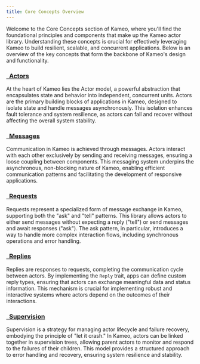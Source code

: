 ```yaml
---
title: Core Concepts Overview
---
```


Welcome to the Core Concepts section of Kameo, where you'll find the foundational principles and components that make up the Kameo actor library. Understanding these concepts is crucial for effectively leveraging Kameo to build resilient, scalable, and concurrent applications. Below is an overview of the key concepts that form the backbone of Kameo's design and functionality.

### [<i class="fa-fw fa-solid fa-users"></i>&nbsp; Actors](/en/core-concepts/actors)

At the heart of Kameo lies the Actor model, a powerful abstraction that encapsulates state and behavior into independent, concurrent units. Actors are the primary building blocks of applications in Kameo, designed to isolate state and handle messages asynchronously. This isolation enhances fault tolerance and system resilience, as actors can fail and recover without affecting the overall system stability.

### [<i class="fa-fw fa-solid fa-envelope"></i>&nbsp; Messages](/en/core-concepts/messages)

Communication in Kameo is achieved through messages. Actors interact with each other exclusively by sending and receiving messages, ensuring a loose coupling between components. This messaging system underpins the asynchronous, non-blocking nature of Kameo, enabling efficient communication patterns and facilitating the development of responsive applications.

### [<i class="fa-fw fa-solid fa-question"></i>&nbsp; Requests](/en/core-concepts/requests)

Requests represent a specialized form of message exchange in Kameo, supporting both the "ask" and "tell" patterns. This library allows actors to either send messages without expecting a reply ("tell") or send messages and await responses ("ask"). The ask pattern, in particular, introduces a way to handle more complex interaction flows, including synchronous operations and error handling.

### [<i class="fa-fw fa-solid fa-reply"></i>&nbsp; Replies](/en/core-concepts/replies)

Replies are responses to requests, completing the communication cycle between actors. By implementing the `Reply` trait, apps can define custom reply types, ensuring that actors can exchange meaningful data and status information. This mechanism is crucial for implementing robust and interactive systems where actors depend on the outcomes of their interactions.

### [<i class="fa-fw fa-solid fa-shield-alt"></i>&nbsp; Supervision](/en/core-concepts/supervision)

Supervision is a strategy for managing actor lifecycle and failure recovery, embodying the principle of "let it crash." In Kameo, actors can be linked together in supervision trees, allowing parent actors to monitor and respond to the failures of their children. This model provides a structured approach to error handling and recovery, ensuring system resilience and stability.
